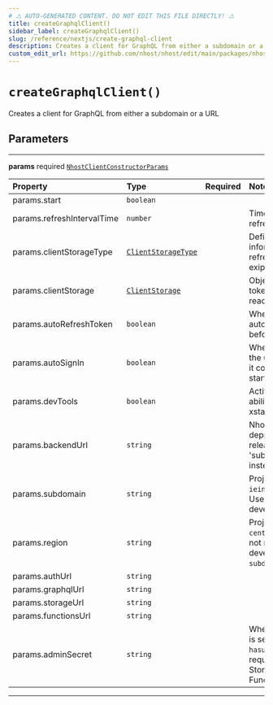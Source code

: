 ```yaml
---
# ⚠️ AUTO-GENERATED CONTENT. DO NOT EDIT THIS FILE DIRECTLY! ⚠️
title: createGraphqlClient()
sidebar_label: createGraphqlClient()
slug: /reference/nextjs/create-graphql-client
description: Creates a client for GraphQL from either a subdomain or a URL
custom_edit_url: https://github.com/nhost/nhost/edit/main/packages/nhost-js/src/clients/graphql.ts#L20
---
```


# `createGraphqlClient()`

Creates a client for GraphQL from either a subdomain or a URL

## Parameters

---

**<span className="parameter-name">params</span>** <span className="optional-status">required</span> [`NhostClientConstructorParams`](/reference/docgen/nextjs/types/nhost-client-constructor-params)

| Property                                                                                               | Type                                                                      | Required | Notes                                                                                                                                    |
| :----------------------------------------------------------------------------------------------------- | :------------------------------------------------------------------------ | :------: | :--------------------------------------------------------------------------------------------------------------------------------------- |
| <span className="parameter-name"><span className="light-grey">params.</span>start</span>               | <code>boolean</code>                                                      |          |                                                                                                                                          |
| <span className="parameter-name"><span className="light-grey">params.</span>refreshIntervalTime</span> | <code>number</code>                                                       |          | Time interval until token refreshes, in seconds                                                                                          |
| <span className="parameter-name"><span className="light-grey">params.</span>clientStorageType</span>   | [`ClientStorageType`](/reference/docgen/nextjs/types/client-storage-type) |          | Define a way to get information about the refresh token and its exipration date.                                                         |
| <span className="parameter-name"><span className="light-grey">params.</span>clientStorage</span>       | [`ClientStorage`](/reference/docgen/nextjs/types/client-storage)          |          | Object where the refresh token will be persisted and read locally.                                                                       |
| <span className="parameter-name"><span className="light-grey">params.</span>autoRefreshToken</span>    | <code>boolean</code>                                                      |          | When set to true, will automatically refresh token before it expires                                                                     |
| <span className="parameter-name"><span className="light-grey">params.</span>autoSignIn</span>          | <code>boolean</code>                                                      |          | When set to true, will parse the url on startup to check if it contains a refresh token to start the session with                        |
| <span className="parameter-name"><span className="light-grey">params.</span>devTools</span>            | <code>boolean</code>                                                      |          | Activate devTools e.g. the ability to connect to the xstate inspector                                                                    |
| <span className="parameter-name"><span className="light-grey">params.</span>backendUrl</span>          | <code>string</code>                                                       |          | Nhost backend URL Will be deprecated in a future release. Please look at 'subdomain' and 'region' instead.                               |
| <span className="parameter-name"><span className="light-grey">params.</span>subdomain</span>           | <code>string</code>                                                       |          | Project subdomain (e.g. `ieingiwnginwnfnegqwvdqwdwq`) Use `localhost` during local development                                           |
| <span className="parameter-name"><span className="light-grey">params.</span>region</span>              | <code>string</code>                                                       |          | Project region (e.g. `eu-central-1`) Project region is not required during local development (when `subdomain` is `localhost`)           |
| <span className="parameter-name"><span className="light-grey">params.</span>authUrl</span>             | <code>string</code>                                                       |          |                                                                                                                                          |
| <span className="parameter-name"><span className="light-grey">params.</span>graphqlUrl</span>          | <code>string</code>                                                       |          |                                                                                                                                          |
| <span className="parameter-name"><span className="light-grey">params.</span>storageUrl</span>          | <code>string</code>                                                       |          |                                                                                                                                          |
| <span className="parameter-name"><span className="light-grey">params.</span>functionsUrl</span>        | <code>string</code>                                                       |          |                                                                                                                                          |
| <span className="parameter-name"><span className="light-grey">params.</span>adminSecret</span>         | <code>string</code>                                                       |          | When set, the admin secret is sent as a header, `x-hasura-admin-secret`, for all requests to GraphQL, Storage, and Serverless Functions. |

---
